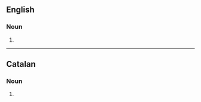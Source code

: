 ==English==

===Noun===
{{head|en|noun form}}

# {{plural of|compositor|lang=en}}

----

==Catalan==

===Noun===
{{head|ca|noun form}}

# {{plural of|compositor|lang=ca}}